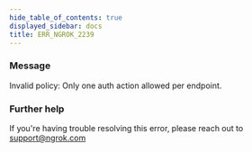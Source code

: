 ```yaml
---
hide_table_of_contents: true
displayed_sidebar: docs
title: ERR_NGROK_2239
---
```


### Message

Invalid policy: Only one auth action allowed per endpoint.

### Further help

If you're having trouble resolving this error, please reach out to [support@ngrok.com](mailto:support@ngrok.com?subject=Help%20with%20ERR_NGROK_2239)
